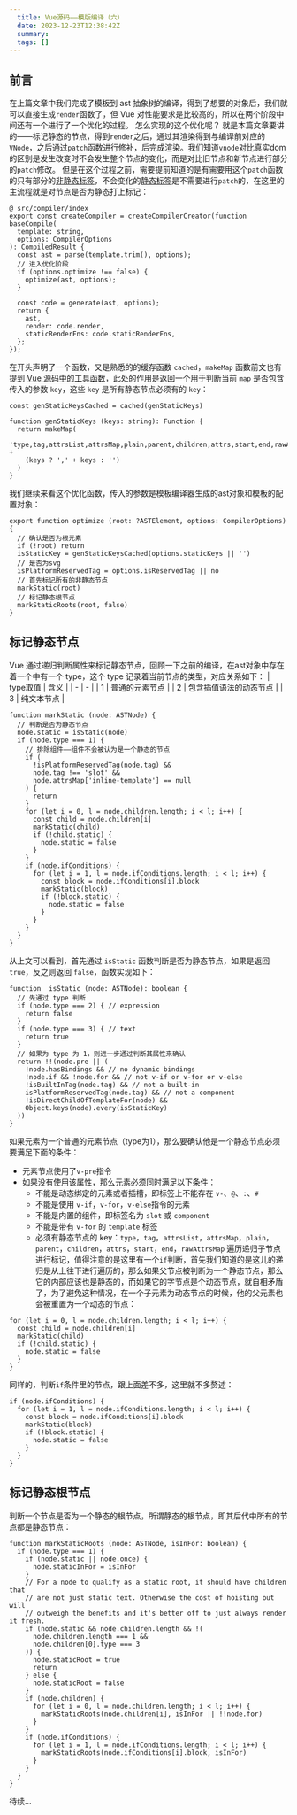 ```yaml
---
  title: Vue源码——模版编译（六）
  date: 2023-12-23T12:38:42Z
  summary:
  tags: []
---
```

  
  ## 前言
在上篇文章中我们完成了模板到 ast 抽象树的编译，得到了想要的对象后，我们就可以直接生成`render`函数了，但 Vue 对性能要求是比较高的，所以在两个阶段中间还有一个进行了一个优化的过程。
怎么实现的这个优化呢？
就是本篇文章要讲的——标记静态的节点，得到`render`之后，通过其渲染得到与编译前对应的`VNode`，之后通过`patch`函数进行修补，后完成渲染。我们知道`vnode`对比真实dom的区别是发生改变时不会发生整个节点的变化，而是对比旧节点和新节点进行部分的`patch`修改。
但是在这个过程之前，需要提前知道的是有需要用这个`patch`函数的只有部分的<u>非静态标签</u>，不会变化的<u>静态标签</u>是不需要进行`patch`的，在这里的主流程就是对节点是否为静态打上标记：
```
@ src/compiler/index
export const createCompiler = createCompilerCreator(function baseCompile(
  template: string,
  options: CompilerOptions
): CompiledResult {
  const ast = parse(template.trim(), options);
  // 进入优化阶段
  if (options.optimize !== false) {
    optimize(ast, options);
  }

  const code = generate(ast, options);
  return {
    ast,
    render: code.render,
    staticRenderFns: code.staticRenderFns,
  };
});
```

在开头声明了一个函数，又是熟悉的的缓存函数 `cached`，`makeMap` 函数前文也有提到 <a href="https://blog.liuji.site/detail/1070" target="_blank">Vue 源码中的工具函数</a>，此处的作用是返回一个用于判断当前 `map` 是否包含传入的参数 `key`，这些 `key` 是所有静态节点必须有的 `key`： 
```
const genStaticKeysCached = cached(genStaticKeys)

function genStaticKeys (keys: string): Function {
  return makeMap(
    'type,tag,attrsList,attrsMap,plain,parent,children,attrs,start,end,rawAttrsMap' +
    (keys ? ',' + keys : '')
  )
}
```
我们继续来看这个优化函数，传入的参数是模板编译器生成的ast对象和模板的配置对象：
```
export function optimize (root: ?ASTElement, options: CompilerOptions) {
  // 确认是否为根元素
  if (!root) return
  isStaticKey = genStaticKeysCached(options.staticKeys || '')
  // 是否为svg
  isPlatformReservedTag = options.isReservedTag || no
  // 首先标记所有的非静态节点
  markStatic(root)
  // 标记静态根节点
  markStaticRoots(root, false)
}
```
## 标记静态节点

Vue 通过递归判断属性来标记静态节点，回顾一下之前的编译，在ast对象中存在着一个中有一个 type，这个 type 记录着当前节点的类型，对应关系如下：
| type取值 | 含义 |
| - | - |
| 1 | 普通的元素节点 |
| 2 | 包含插值语法的动态节点 |
| 3 | 纯文本节点 |
```
function markStatic (node: ASTNode) {
  // 判断是否为静态节点
  node.static = isStatic(node)
  if (node.type === 1) {
    // 排除组件——组件不会被认为是一个静态的节点
    if (
      !isPlatformReservedTag(node.tag) &&
      node.tag !== 'slot' &&
      node.attrsMap['inline-template'] == null
    ) {
      return
    }
    for (let i = 0, l = node.children.length; i < l; i++) {
      const child = node.children[i]
      markStatic(child)
      if (!child.static) {
        node.static = false
      }
    }
    if (node.ifConditions) {
      for (let i = 1, l = node.ifConditions.length; i < l; i++) {
        const block = node.ifConditions[i].block
        markStatic(block)
        if (!block.static) {
          node.static = false
        }
      }
    }
  }
}
```
从上文可以看到，首先通过 `isStatic` 函数判断是否为静态节点，如果是返回 `true`，反之则返回 `false`，函数实现如下：
```
function  isStatic (node: ASTNode): boolean {
  // 先通过 type 判断
  if (node.type === 2) { // expression
    return false
  }
  if (node.type === 3) { // text
    return true
  }
  // 如果为 type 为 1，则进一步通过判断其属性来确认
  return !!(node.pre || (
    !node.hasBindings && // no dynamic bindings
    !node.if && !node.for && // not v-if or v-for or v-else
    !isBuiltInTag(node.tag) && // not a built-in
    isPlatformReservedTag(node.tag) && // not a component
    !isDirectChildOfTemplateFor(node) &&
    Object.keys(node).every(isStaticKey)
  ))
}
```
如果元素为一个普通的元素节点（type为1），那么要确认他是一个静态节点必须要满足下面的条件：
+ 元素节点使用了`v-pre`指令
+ 如果没有使用该属性，那么元素必须同时满足以下条件：
    - 不能是动态绑定的元素或者插槽，即标签上不能存在 `v-`、`@`、`:`、`#`
    - 不能是使用 `v-if`，`v-for`，`v-else`指令的元素
    - 不能是内置的组件，即标签名为 `slot` 或 `component`
    - 不能是带有 `v-for` 的 `template` 标签
    - 必须有静态节点的 key：`type`，`tag`，`attrsList`，`attrsMap`，`plain`，`parent`，`children`，`attrs`，`start`，`end`，`rawAttrsMap`
遍历递归子节点进行标记，值得注意的是这里有一个`if`判断，首先我们知道的是这儿的递归是从上往下进行遍历的，那么如果父节点被判断为一个静态节点，那么它的内部应该也是静态的，而如果它的字节点是个动态节点，就自相矛盾了，为了避免这种情况，在一个子元素为动态节点的时候，他的父元素也会被重置为一个动态的节点：
```
for (let i = 0, l = node.children.length; i < l; i++) {
  const child = node.children[i]
  markStatic(child)
  if (!child.static) {
    node.static = false
  }
}
```
同样的，判断`if`条件里的节点，跟上面差不多，这里就不多赘述：
```
if (node.ifConditions) {
  for (let i = 1, l = node.ifConditions.length; i < l; i++) {
    const block = node.ifConditions[i].block
    markStatic(block)
    if (!block.static) {
      node.static = false
    }
  }
}
```
## 标记静态根节点
判断一个节点是否为一个静态的根节点，所谓静态的根节点，即其后代中所有的节点都是静态节点：
```
function markStaticRoots (node: ASTNode, isInFor: boolean) {
  if (node.type === 1) {
    if (node.static || node.once) {
      node.staticInFor = isInFor
    }
    // For a node to qualify as a static root, it should have children that
    // are not just static text. Otherwise the cost of hoisting out will
    // outweigh the benefits and it's better off to just always render it fresh.
    if (node.static && node.children.length && !(
      node.children.length === 1 &&
      node.children[0].type === 3
    )) {
      node.staticRoot = true
      return
    } else {
      node.staticRoot = false
    }
    if (node.children) {
      for (let i = 0, l = node.children.length; i < l; i++) {
        markStaticRoots(node.children[i], isInFor || !!node.for)
      }
    }
    if (node.ifConditions) {
      for (let i = 1, l = node.ifConditions.length; i < l; i++) {
        markStaticRoots(node.ifConditions[i].block, isInFor)
      }
    }
  }
}
```
待续...

  